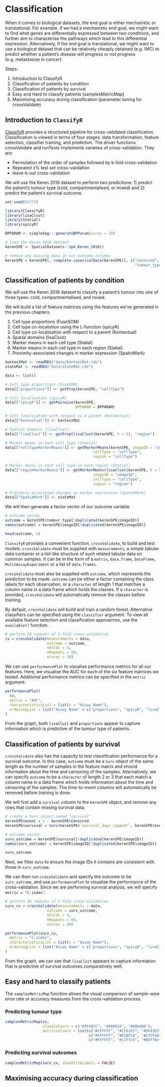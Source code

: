 # Classification

When it comes to biological datasets, the end goal is either mechanistic or translational. For example, if we had a mechanistic end goal, we might want to find what genes are differentially expressed between two conditions, and further aim to characterise the pathways which lead to this differential expression. Alternatively, if the end goal is translational, we might want to use a biological dataset that can be relatively cheaply obtained (e.g. IMC) to predict whether a patient's disease will progress or not progress (e.g. metastasize in cancer).

Steps:

1.  Introduction to ClassifyR
2.  Classification of patients by condition
3.  Classification of patients by survival
4.  Easy and Hard to classify patients (samplesMetricMap)
5.  Maximising accuracy during classification (parameter tuning for crossValidate)

## Introduction to `ClassifyR`

[ClassifyR](https://www.bioconductor.org/packages/release/bioc/html/ClassifyR.html) provides a structured pipeline for cross-validated classification. Classification is viewed in terms of four stages: data transformation, feature selection, classifier training, and prediction. The driver functions crossValidate and runTests implements varieties of cross-validation. They are:

-   Permutation of the order of samples followed by k-fold cross-validation
-   Repeated $x\%$ test set cross-validation
-   leave-k-out cross-validation

We will use the Keren 2018 dataset to perform two predictions: 1) predict the patient's tumour type (cold, compartmentalised, or mixed) and 2) predict the patient's survival outcome. 


```r
set.seed(51773)

library(ClassifyR)
library(lisaClust)
library(Statial)
library(spicyR)

BPPARAM <- simpleSeg:::generateBPParam(cores = 10)

# load the Keren 2018 dataset
kerenSPE <- SpatialDatasets::spe_Keren_2018()

# remove any missing data in our outcome columns
kerenSPE = kerenSPE[, complete.cases(colData(kerenSPE)[, c("Censored", "Survival_days_capped*",
                                                           "tumour_type")])]
```

## Classification of patients by condition

We will use the Keren 2018 dataset to classify a patient's tumour into one of three types: cold, compartmentalised, and mixed.

We will build a list of feature matrices using the features we've generated in the previous chapters:

1.  Cell type proportions (FuseSOM)
2.  Cell type co-localistion using the L-function (spicyR)
3.  Cell type co-localisation with respect to a parent (Kontextual)
4.  Spatial domains (lisaClust)
5.  Marker means in each cell type (Statial)
6.  Marker means in each cell type in each region (Statial)
7.  Proximity-associated changes in marker expression (SpatioMark)

```r
kontextMat <- readRDS("data/kontextMat.rds")
stateMat <- readRDS("data/stateMat.rds")
```


```r
data <- list()

# Cell type proportions (FuseSOM)
data[["proportions"]] <- getProp(kerenSPE, "cellType")

# Cell localisation (spicyR)
data[["spicyR"]] <- getPairwise(kerenSPE,
                                BPPARAM = BPPARAM)

# Cell localisation with respect to a parent (Kontextual)
data[["Kontextual"]] <- kontextMat

# Spatial Domains (lisaClust)
data[["lisaClust"]] <- getProp(lisaClust(kerenSPE, k = 5), "region")

# Marker means in each cell type (Statial)
data[["celltypeMarkerMeans"]] <- getMarkerMeans(kerenSPE, imageID = "imageID",
                                        cellType = "cellType",
                                        region = "cellType")

# Marker means in each cell type in each region (Statial)
data[["regionMarkerMeans"]] <- getMarkerMeans(lisaClust(kerenSPE, k = 5), 
                                        imageID = "imageID",
                                        cellType = "cellType",
                                        region = "region")

# Proximity-associated changes in marker expression (SpatioMark)
data[["SpatioMark"]] <- stateMat
```

We will then generate a factor vector of our outcome variable.

```r
# outcome vector
outcome = kerenSPE$tumour_type[!duplicated(kerenSPE$imageID)]
names(outcome) = kerenSPE$imageID[!duplicated(kerenSPE$imageID)]

head(outcome, 5)
```

`ClassifyR` provides a convenient function, `crossValidate`, to build and test models. `crossValidate` must be supplied with `measurements`, a simple tabular data container or a list-like structure of such related tabular data on common samples. It can be in the form of a `matrix`, `data.frame`, `DataFrame`, `MultiAssayExperiment` or a list of `data.frames`.

`crossValidate` must also be supplied with `outcome`, which represents the prediction to be made. `outcome` can be either a factor containing the class labels for each observation, or a `character` of length 1 that matches a column name in a data frame which holds the classes. If a `character` is provided, `crossValidate` will automatically remove the classes before training.

By default, `crossValidate` will build and train a random forest. Alternative classifiers can be specified using the `classifier` argument. To view all available feature selection and classification approaches, use the `available()` function.

```r
# perform 50 repeats of 5-fold cross-validation
cv = crossValidate(measurements = data,
                   outcome = outcome,
                   nFolds = 5,
                   nRepeats = 50,
                   nCores = 10)
```

We can use `performancePlot` to visualise performance metrics for all our features. Here, we visualise the AUC for each of the six feature matrices we tested. Additional performance metrics can be specified in the `metric` argument.

```r
performancePlot(
  cv,
  metric = "AUC",
  characteristicsList = list(x = "Assay Name"),
  orderingList = list("Assay Name" = c("proportions", "spicyR", "lisaClust", "Kontextual", "celltypeMarkerMeans", "regionMarkerMeans", "SpatioMark"))
)
```

From the graph, both `lisaClust` and `proportions` appear to capture information which is predictive of the tumour type of patients.

## Classification of patients by survival

`crossValidate` also has the capacity to test classification performance for a survival outcome. In this case, `outcome` must be a `Surv` object of the same length as the number of samples in the feature matrix and should information about the time and censoring of the samples. Alternatively, we can specify `outcome` to be a `character` of length 2 or 3 that each match a column name in a data frame which holds information about the time and censoring of the samples. The time-to-event columns will automatically be removed before training is done.

We will first add a `survival` column to the `kerenSPE` object, and remove any rows that contain missing survival data.

```r
# create a Surv object named "survival"
kerenSPE$event = 1 - kerenSPE$Censored
kerenSPE$survival = Surv(kerenSPE$`Survival_days_capped*`, kerenSPE$event)

# outcome vector
surv_outcome = kerenSPE$survival[!duplicated(kerenSPE$imageID)]
names(surv_outcome) = kerenSPE$imageID[!duplicated(kerenSPE$imageID)]

surv_outcome
```

Next, we filter `data` to ensure the image IDs it contains are consistent with those in `surv_outcome`.

We can then run `crossValidate` and specify the outcome to be `surv_outcome`, and use `performancePlot` to visualise the performance of the cross-validation. Since we are performing survival analysis, we will specify `metric = "C-index"`.

```r
# perform 50 repeats of 5-fold cross-validation
surv_cv = crossValidate(measurements = data,
                   outcome = surv_outcome,
                   nFolds = 5,
                   nRepeats = 50,
                   nCores = 10)

performancePlot(surv_cv,
  metric = "C-index",
  characteristicsList = list(x = "Assay Name"),
  orderingList = list("Assay Name" = c("proportions", "spicyR", "lisaClust", "Kontextual", "celltypeMarkerMeans", "regionMarkerMeans", "SpatioMark"))
)
```

From the graph, we can see that `lisaClust` appears to capture information that is predictive of survival outcomes comparatively well.

## Easy and hard to classify patients

The `samplesMetricMap` function allows the visual comparison of sample-wise error rate or accuracy measures from the cross-validation process. 

### Predicting tumour type

```r
samplesMetricMap(cv,  
                 classColours = c("#3F48CC", "#880015", "#00b409"),
                 metricColours = list(c("#FFFFFF", "#CFD1F2", "#9FA3E5", "#6F75D8", "#3F48CC"),
                                      c("#FFFFFF", "#E1BFC4", "#C37F8A", "#A53F4F", "#880015"),
                                      c("#FFFFFF", "#c1ffc4", "#88ff8e", "#5aff62", "#00b409")))
```

### Predicting survival outcomes

```r
samplesMetricMap(surv_cv, showXtickLabels = FALSE)
```


## Maximising accuracy during classification
